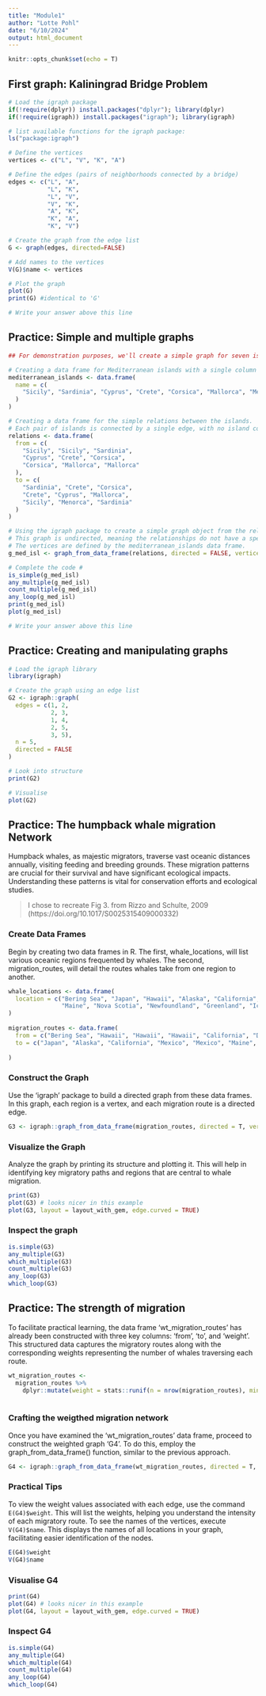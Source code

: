 ```yaml
---
title: "Module1"
author: "Lotte Pohl"
date: "6/10/2024"
output: html_document
---
```


```r
knitr::opts_chunk$set(echo = T)
```

## First graph: Kaliningrad Bridge Problem

```r
# Load the igraph package
if(!require(dplyr)) install.packages("dplyr"); library(dplyr)
if(!require(igraph)) install.packages("igraph"); library(igraph)
```

```r
# list available functions for the igraph package:
ls("package:igraph")
```


```r
# Define the vertices
vertices <- c("L", "V", "K", "A") 

# Define the edges (pairs of neighborhoods connected by a bridge)
edges <- c("L", "A",
           "L", "K",
           "L", "V",
           "V", "K",
           "A", "K",
           "K", "A",
           "K", "V")

# Create the graph from the edge list
G <- graph(edges, directed=FALSE)

# Add names to the vertices
V(G)$name <- vertices

# Plot the graph
plot(G)
print(G) #identical to 'G'

# Write your answer above this line
```

## Practice: Simple and multiple graphs

```r
## For demonstration purposes, we'll create a simple graph for seven islands in the Mediterranean Sea.

# Creating a data frame for Mediterranean islands with a single column for names.
mediterranean_islands <- data.frame(
  name = c(
    "Sicily", "Sardinia", "Cyprus", "Crete", "Corsica", "Mallorca", "Menorca"
  )
)

# Creating a data frame for the simple relations between the islands.
# Each pair of islands is connected by a single edge, with no island connected to itself.
relations <- data.frame(
  from = c(
    "Sicily", "Sicily", "Sardinia",
    "Cyprus", "Crete", "Corsica",
    "Corsica", "Mallorca", "Mallorca"
  ),
  to = c(
    "Sardinia", "Crete", "Corsica",
    "Crete", "Cyprus", "Mallorca",
    "Sicily", "Menorca", "Sardinia"
  )
)

# Using the igraph package to create a simple graph object from the relations data frame.
# This graph is undirected, meaning the relationships do not have a specified direction, reflecting the simple nature of the graph.
# The vertices are defined by the mediterranean_islands data frame.
g_med_isl <- graph_from_data_frame(relations, directed = FALSE, vertices = mediterranean_islands)

# Complete the code #
is_simple(g_med_isl)
any_multiple(g_med_isl)
count_multiple(g_med_isl)
any_loop(g_med_isl)
print(g_med_isl)
plot(g_med_isl)

# Write your answer above this line
```

## Practice: Creating and manipulating graphs

```r
# Load the igraph library
library(igraph)

# Create the graph using an edge list
G2 <- igraph::graph(
  edges = c(1, 2,
            2, 3,
            1, 4,
            2, 5,
            3, 5),
  n = 5,
  directed = FALSE
)

# Look into structure
print(G2)

# Visualise
plot(G2)
```

## Practice: The humpback whale migration Network

Humpback whales, as majestic migrators, traverse vast oceanic distances annually, visiting feeding and breeding grounds. These migration patterns are crucial for their survival and have significant ecological impacts. Understanding these patterns is vital for conservation efforts and ecological studies.

> I chose to recreate Fig 3. from Rizzo and Schulte, 2009 (https://doi.org/10.1017/S0025315409000332)

### Create Data Frames

Begin by creating two data frames in R. The first, whale_locations, will list various oceanic regions frequented by whales. The second, migration_routes, will detail the routes whales take from one region to another.

```r

whale_locations <- data.frame(
  location = c("Bering Sea", "Japan", "Hawaii", "Alaska", "California", "Mexico", "Dominican Republic", 
               "Maine", "Nova Scotia", "Newfoundland", "Greenland", "Iceland")
)
 
migration_routes <- data.frame(
  from = c("Bering Sea", "Hawaii", "Hawaii", "Hawaii", "California", "Dominican Republic", "Dominican Republic", "Dominican Republic", "Dominican Republic", "Dominican Republic", "Alaska", "California"),
  to = c("Japan", "Alaska", "California", "Mexico", "Mexico", "Maine", "Newfoundland", "Greenland", "Iceland", "Nova Scotia", "California", "Alaska")
  
)

```

### Construct the Graph

Use the ‘igraph’ package to build a directed graph from these data frames. In this graph, each region is a vertex, and each migration route is a directed edge.

```r
G3 <- igraph::graph_from_data_frame(migration_routes, directed = T, vertices = whale_locations)
```

### Visualize the Graph
Analyze the graph by printing its structure and plotting it. This will help in identifying key migratory paths and regions that are central to whale migration.

```r
print(G3)
plot(G3) # looks nicer in this example
plot(G3, layout = layout_with_gem, edge.curved = TRUE)
```
### Inspect the graph

```r

is.simple(G3)
any_multiple(G3)
which_multiple(G3) 
count_multiple(G3) 
any_loop(G3)
which_loop(G3)

```

## Practice: The strength of migration

To facilitate practical learning, the data frame ‘wt_migration_routes’ has already been constructed with three key columns: ‘from’, ‘to’, and ‘weight’. This structured data captures the migratory routes along with the corresponding weights representing the number of whales traversing each route.

```r
wt_migration_routes <- 
  migration_routes %>%
    dplyr::mutate(weight = stats::runif(n = nrow(migration_routes), min = 0, max = 1) %>% round(digits = 2))
  
```

### Crafting the weigthed migration network

Once you have examined the ‘wt_migration_routes’ data frame, proceed to construct the weighted graph ‘G4’. To do this, employ the graph_from_data_frame() function, similar to the previous approach. 

```r
G4 <- igraph::graph_from_data_frame(wt_migration_routes, directed = T, vertices = whale_locations)
```

### Practical Tips

To view the weight values associated with each edge, use the command `E(G4)$weight`. This will list the weights, helping you understand the intensity of each migratory route.
To see the names of the vertices, execute `V(G4)$name`. This displays the names of all locations in your graph, facilitating easier identification of the nodes.

```r
E(G4)$weight
V(G4)$name
```


### Visualise G4

```r
print(G4)
plot(G4) # looks nicer in this example
plot(G4, layout = layout_with_gem, edge.curved = TRUE)
```

### Inspect G4

```r
is.simple(G4)
any_multiple(G4)
which_multiple(G4) 
count_multiple(G4) 
any_loop(G4)
which_loop(G4)

```

